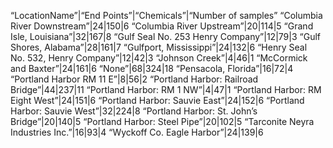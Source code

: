 "LocationName"|"End Points"|"Chemicals"|"Number of samples"
"Columbia River Downstream"|24|150|6
"Columbia River Upstream"|20|114|5
"Grand Isle, Louisiana"|32|167|8
"Gulf Seal No. 253 Henry Company"|12|79|3
"Gulf Shores, Alabama"|28|161|7
"Gulfport, Mississippi"|24|132|6
"Henry Seal No. 532, Henry Company"|12|42|3
"Johnson Creek"|4|46|1
"McCormick and Baxter"|24|161|6
"None"|68|324|18
"Pensacola, Florida"|16|72|4
"Portland Harbor RM 11 E"|8|56|2
"Portland Harbor: Railroad Bridge"|44|237|11
"Portland Harbor: RM 1 NW"|4|47|1
"Portland Harbor: RM Eight West"|24|151|6
"Portland Harbor: Sauvie East"|24|152|6
"Portland Harbor: Sauvie West"|32|224|8
"Portland Harbor: St. John's Bridge"|20|140|5
"Portland Harbor: Steel Pipe"|20|102|5
"Tarconite Neyra Industries Inc."|16|93|4
"Wyckoff Co. Eagle Harbor"|24|139|6
